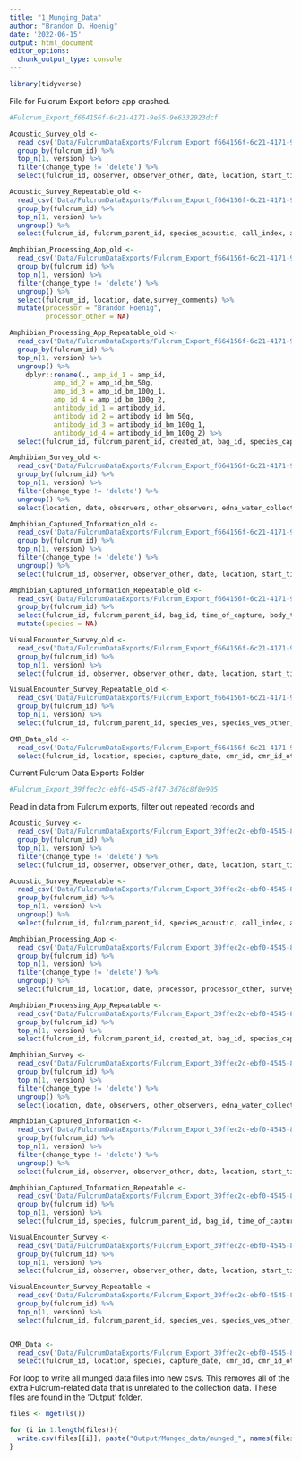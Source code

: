 ```yaml
---
title: "1_Munging_Data"
author: "Brandon D. Hoenig"
date: '2022-06-15'
output: html_document
editor_options: 
  chunk_output_type: console
---
```


```r
library(tidyverse)
```


File for Fulcrum Export before app crashed. 
```r
#Fulcrum_Export_f664156f-6c21-4171-9e55-9e6332923dcf
```

```r
Acoustic_Survey_old <-
  read_csv('Data/FulcrumDataExports/Fulcrum_Export_f664156f-6c21-4171-9e55-9e6332923dcf/ple_acoustic_survey/ple_acoustic_survey.csv') %>% 
  group_by(fulcrum_id) %>% 
  top_n(1, version) %>% 
  filter(change_type != 'delete') %>% 
  select(fulcrum_id, observer, observer_other, date, location, start_time, end_time) 

Acoustic_Survey_Repeatable_old <-
  read_csv('Data/FulcrumDataExports/Fulcrum_Export_f664156f-6c21-4171-9e55-9e6332923dcf/ple_acoustic_survey/ple_acoustic_survey_acoustic_survey.csv') %>%
  group_by(fulcrum_id) %>% 
  top_n(1, version) %>% 
  ungroup() %>%
  select(fulcrum_id, fulcrum_parent_id, species_acoustic, call_index, acoustic_comments)

Amphibian_Processing_App_old <-
  read_csv('Data/FulcrumDataExports/Fulcrum_Export_f664156f-6c21-4171-9e55-9e6332923dcf/ple_amphibian_survey/ple_amphibian_survey.csv') %>% 
  group_by(fulcrum_id) %>% 
  top_n(1, version) %>% 
  filter(change_type != 'delete') %>%
  ungroup() %>% 
  select(fulcrum_id, location, date,survey_comments) %>%
  mutate(processor = "Brandon Hoenig", 
         processor_other = NA)

Amphibian_Processing_App_Repeatable_old <-
  read_csv("Data/FulcrumDataExports/Fulcrum_Export_f664156f-6c21-4171-9e55-9e6332923dcf/ple_amphibian_survey/ple_amphibian_survey_amphibian_capture_survey_collections.csv") %>% 
  group_by(fulcrum_id) %>% 
  top_n(1, version) %>% 
  ungroup() %>%
    dplyr::rename(., amp_id_1 = amp_id,
           amp_id_2 = amp_id_bm_50g,
           amp_id_3 = amp_id_bm_100g_1,
           amp_id_4 = amp_id_bm_100g_2,
           antibody_id_1 = antibody_id,
           antibody_id_2 = antibody_id_bm_50g,
           antibody_id_3 = antibody_id_bm_100g_1,
           antibody_id_4 = antibody_id_bm_100g_2) %>% 
  select(fulcrum_id, fulcrum_parent_id, created_at, bag_id, species_capture, species_capture_other, capture_type, capture_type_other, capture_mark_recapture, life_stage, life_stage_other, sex, sex_other, snout_vent_length, body_and_bag_mass, bag_mass, body_mass, bd_swab_tube_id, bacterial_swab_tube_id, mucusome_id, amp_id_1, amp_id_2, amp_id_3, amp_id_4, antibody_id_1, antibody_id_2, antibody_id_3, antibody_id_4, toe_clip_tube_id)

Amphibian_Survey_old <-
  read_csv("Data/FulcrumDataExports/Fulcrum_Export_f664156f-6c21-4171-9e55-9e6332923dcf/ple_amphibian_survey/ple_amphibian_survey.csv") %>% 
  group_by(fulcrum_id) %>% 
  top_n(1, version) %>% 
  filter(change_type != 'delete') %>%
  ungroup() %>% 
  select(location, date, observers, other_observers, edna_water_collected, edna_volume_collected_l, humidity, pressure, elevation, wind_speed_ms, air_temperature_c, dissolved_oxygen, water_temperature_c, conductivity_us, ph, sampling_event_comments) 

Amphibian_Captured_Information_old <-
  read_csv('Data/FulcrumDataExports/Fulcrum_Export_f664156f-6c21-4171-9e55-9e6332923dcf/ple_captured_amphibian_information/ple_captured_amphibian_information.csv') %>% 
  group_by(fulcrum_id) %>% 
  top_n(1, version) %>% 
  filter(change_type != 'delete') %>%
  ungroup() %>%
  select(fulcrum_id, observer, observer_other, date, location, start_time, end_time, survey_comments) 

Amphibian_Captured_Information_Repeatable_old <-
  read_csv('Data/FulcrumDataExports/Fulcrum_Export_f664156f-6c21-4171-9e55-9e6332923dcf/ple_captured_amphibian_information/ple_captured_amphibian_information_captured_amphibian_information.csv') %>%
  group_by(fulcrum_id) %>% 
  select(fulcrum_id, fulcrum_parent_id, bag_id, time_of_capture, body_temperature, microhabitat_type, microhabitat_temperature, bag_photo) %>%
  mutate(species = NA)

VisualEncounter_Survey_old <-
  read_csv("Data/FulcrumDataExports/Fulcrum_Export_f664156f-6c21-4171-9e55-9e6332923dcf/ple_visual_encounter_survey/ple_visual_encounter_survey.csv")  %>%
  group_by(fulcrum_id) %>% 
  top_n(1, version) %>% 
  select(fulcrum_id, observer, observer_other, date, location, start_time, end_time) 

VisualEncounter_Survey_Repeatable_old <-
  read_csv('Data/FulcrumDataExports/Fulcrum_Export_f664156f-6c21-4171-9e55-9e6332923dcf/ple_visual_encounter_survey/ple_visual_encounter_survey_visual_encounter_information.csv')  %>%
  group_by(fulcrum_id) %>% 
  top_n(1, version) %>% 
  select(fulcrum_id, fulcrum_parent_id, species_ves, species_ves_other, count_ves, comments_ves)

CMR_Data_old <-
  read_csv('Data/FulcrumDataExports/Fulcrum_Export_f664156f-6c21-4171-9e55-9e6332923dcf/ple_cmr_data/ple_cmr_data.csv') %>% 
  select(fulcrum_id, location, species, capture_date, cmr_id, cmr_id_other) 
```


Current Fulcrum Data Exports Folder
```r
#Fulcrum_Export_39ffec2c-ebf0-4545-8f47-3d78c8f8e905
```


Read in data from Fulcrum exports, filter out repeated records and 
```r
Acoustic_Survey <-
  read_csv('Data/FulcrumDataExports/Fulcrum_Export_39ffec2c-ebf0-4545-8f47-3d78c8f8e905/ple_acoustic_survey/ple_acoustic_survey.csv') %>% 
  group_by(fulcrum_id) %>% 
  top_n(1, version) %>% 
  filter(change_type != 'delete') %>% 
  select(fulcrum_id, observer, observer_other, date, location, start_time, end_time) 

Acoustic_Survey_Repeatable <-
  read_csv('Data/FulcrumDataExports/Fulcrum_Export_39ffec2c-ebf0-4545-8f47-3d78c8f8e905/ple_acoustic_survey/ple_acoustic_survey_acoustic_survey.csv') %>%
  group_by(fulcrum_id) %>% 
  top_n(1, version) %>% 
  ungroup() %>%
  select(fulcrum_id, fulcrum_parent_id, species_acoustic, call_index, acoustic_comments) 

Amphibian_Processing_App <-
  read_csv('Data/FulcrumDataExports/Fulcrum_Export_39ffec2c-ebf0-4545-8f47-3d78c8f8e905/ple_amphibian_processing_app/ple_amphibian_processing_app.csv') %>% 
  group_by(fulcrum_id) %>% 
  top_n(1, version) %>% 
  filter(change_type != 'delete') %>%
  ungroup() %>% 
  select(fulcrum_id, location, date, processor, processor_other, survey_comments) 

Amphibian_Processing_App_Repeatable <-
  read_csv("Data/FulcrumDataExports/Fulcrum_Export_39ffec2c-ebf0-4545-8f47-3d78c8f8e905/ple_amphibian_processing_app/ple_amphibian_processing_app_amphibian_capture_survey_collections.csv") %>%
  group_by(fulcrum_id) %>% 
  top_n(1, version) %>% 
  select(fulcrum_id, fulcrum_parent_id, created_at, bag_id, species_capture, species_capture_other, capture_type, capture_type_other, capture_mark_recapture, life_stage, life_stage_other, sex, sex_other, snout_vent_length, body_and_bag_mass, bag_mass, body_mass, bd_swab_tube_id, bacterial_swab_tube_id, mucusome_id, amp_id_1, amp_id_2, amp_id_3, amp_id_4, antibody_id_1, antibody_id_2, antibody_id_3, antibody_id_4, toe_clip_tube_id) 

Amphibian_Survey <-
  read_csv("Data/FulcrumDataExports/Fulcrum_Export_39ffec2c-ebf0-4545-8f47-3d78c8f8e905/ple_amphibian_survey/ple_amphibian_survey.csv") %>% 
  group_by(fulcrum_id) %>% 
  top_n(1, version) %>% 
  filter(change_type != 'delete') %>%
  ungroup() %>%
  select(location, date, observers, other_observers, edna_water_collected, edna_volume_collected_l, humidity, pressure, elevation, wind_speed_ms, air_temperature_c, dissolved_oxygen, water_temperature_c, conductivity_us, ph, sampling_event_comments) 

Amphibian_Captured_Information <-
  read_csv('Data/FulcrumDataExports/Fulcrum_Export_39ffec2c-ebf0-4545-8f47-3d78c8f8e905/ple_captured_amphibian_information/ple_captured_amphibian_information.csv') %>% 
  group_by(fulcrum_id) %>% 
  top_n(1, version) %>% 
  filter(change_type != 'delete') %>%
  ungroup() %>% 
  select(fulcrum_id, observer, observer_other, date, location, start_time, end_time, survey_comments)

Amphibian_Captured_Information_Repeatable <-
  read_csv('Data/FulcrumDataExports/Fulcrum_Export_39ffec2c-ebf0-4545-8f47-3d78c8f8e905/ple_captured_amphibian_information/ple_captured_amphibian_information_captured_amphibian_information.csv') %>%
  group_by(fulcrum_id) %>% 
  top_n(1, version) %>% 
  select(fulcrum_id, species, fulcrum_parent_id, bag_id, time_of_capture, body_temperature, microhabitat_type, microhabitat_temperature, bag_photo) 

VisualEncounter_Survey <-
  read_csv("Data/FulcrumDataExports/Fulcrum_Export_39ffec2c-ebf0-4545-8f47-3d78c8f8e905/ple_visual_encounter_survey/ple_visual_encounter_survey.csv")  %>%
  group_by(fulcrum_id) %>% 
  top_n(1, version) %>% 
  select(fulcrum_id, observer, observer_other, date, location, start_time, end_time)

VisualEncounter_Survey_Repeatable <-
  read_csv('Data/FulcrumDataExports/Fulcrum_Export_39ffec2c-ebf0-4545-8f47-3d78c8f8e905/ple_visual_encounter_survey/ple_visual_encounter_survey_visual_encounter_information.csv')  %>%
  group_by(fulcrum_id) %>% 
  top_n(1, version) %>% 
  select(fulcrum_id, fulcrum_parent_id, species_ves, species_ves_other, count_ves, comments_ves)


CMR_Data <-
  read_csv('Data/FulcrumDataExports/Fulcrum_Export_39ffec2c-ebf0-4545-8f47-3d78c8f8e905/ple_cmr_data/ple_cmr_data.csv') %>% 
  select(fulcrum_id, location, species, capture_date, cmr_id, cmr_id_other) 
```

For loop to write all munged data files into new csvs.  This removes all of the extra Fulcrum-related data that is unrelated to the collection data. These files are found in the 'Output' folder. 
```r
files <- mget(ls())

for (i in 1:length(files)){
  write.csv(files[[i]], paste("Output/Munged_data/munged_", names(files[i]), ".csv", sep = ""))
}
```


